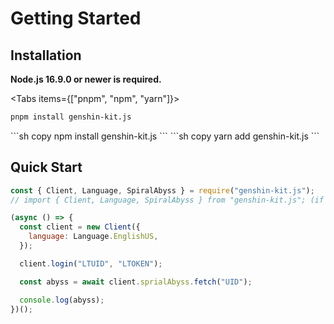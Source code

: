 
# Getting Started

## Installation

**Node.js 16.9.0 or newer is required.**

<Tabs items={["pnpm", "npm", "yarn"]}>
  <Tab>
  ```sh copy 
  pnpm install genshin-kit.js 
  ```
  </Tab>
  <Tab>
  ```sh copy 
  npm install genshin-kit.js 
  ```
  </Tab>
  <Tab>
  ```sh copy 
  yarn add genshin-kit.js 
  ```
  </Tab>
</Tabs>

## Quick Start

```js copy
const { Client, Language, SpiralAbyss } = require("genshin-kit.js");
// import { Client, Language, SpiralAbyss } from "genshin-kit.js"; (if you use typescript)

(async () => {
  const client = new Client({
    language: Language.EnglishUS,
  });

  client.login("LTUID", "LTOKEN");

  const abyss = await client.sprialAbyss.fetch("UID");

  console.log(abyss);
})();
```
